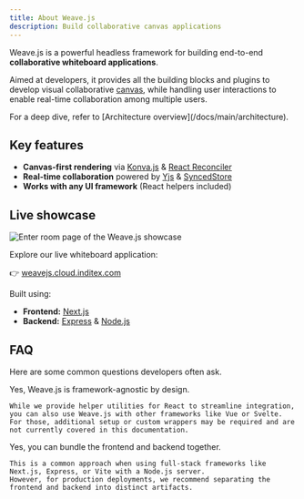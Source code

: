 ```yaml
---
title: About Weave.js
description: Build collaborative canvas applications
---
```



Weave.js is a powerful headless framework for building end-to-end **collaborative whiteboard applications**.

Aimed at developers, it provides all the building blocks and plugins to develop visual collaborative [canvas](/docs/main/glossary#canvas), while handling user interactions to enable real-time collaboration among multiple users.

<Callout title="Want to learn more?">
  For a deep dive, refer to [Architecture overview](/docs/main/architecture).
</Callout>

## Key features

- **Canvas-first rendering** via [Konva.js](/docs/main/architecture#konvajs) & [React Reconciler](/docs/main/architecture#react-reconciler)
- **Real-time collaboration** powered by [Yjs](/docs/main/architecture#yjs) & [SyncedStore](/docs/main/architecture#syncedstore)
- **Works with any UI framework** (React helpers included)

## Live showcase

![Enter room page of the Weave.js showcase](/images/showcase.png)

Explore our live whiteboard application:

👉 [weavejs.cloud.inditex.com](https://weavejs.cloud.inditex.com)

Built using:

- **Frontend:** [Next.js](https://nextjs.org/)
- **Backend:** [Express](https://expressjs.com/) & [Node.js](https://nodejs.org/es)

## FAQ

Here are some common questions developers often ask.

<Accordions className="bg-transparent">
  <Accordion
    id="ui-frameworks-usage"
    title="Can I use Weave.js with any UI framework?"
  >
    Yes, Weave.js is framework-agnostic by design.

    While we provide helper utilities for React to streamline integration, you can also use Weave.js with other frameworks like Vue or Svelte.
    For those, additional setup or custom wrappers may be required and are not currently covered in this documentation.

  </Accordion>
  <Accordion
    id="frontend-and-backend-single-artifact"
    title="Can I deploy the frontend and backend on a single artifact?"
  >
    Yes, you can bundle the frontend and backend together.
    
    This is a common approach when using full-stack frameworks like Next.js, Express, or Vite with a Node.js server.
    However, for production deployments, we recommend separating the frontend and backend into distinct artifacts.
  </Accordion>
</Accordions>
